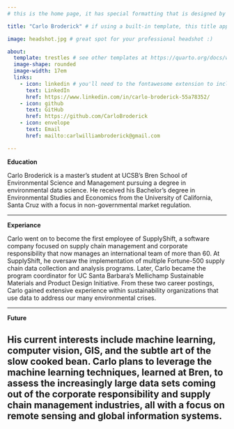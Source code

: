 ```yaml
---
# this is the home page, it has special formatting that is designed by quarto.

title: "Carlo Broderick" # if using a built-in template, this title appears under your photo

image: headshot.jpg # great spot for your professional headshot :) 

about: 
  template: trestles # see other templates at https://quarto.org/docs/websites/website-about.html#templates
  image-shape: rounded
  image-width: 17em
  links:
    - icon: linkedin # you'll need to the fontawesome extension to include icons: https://github.com/quarto-ext/fontawesome
      text: LinkedIn
      href: https://www.linkedin.com/in/carlo-broderick-55a78352/
    - icon: github
      text: GitHub
      href: https://github.com/CarloBroderick
    - icon: envelope
      text: Email
      href: mailto:carlwilliambroderick@gmail.com

---
```


<b>Education</b>

Carlo Broderick is a master’s student at UCSB’s Bren School of Environmental Science and Management pursuing a degree in environmental data science. He received his Bachelor's degree in Environmental Studies and Economics from the University of California, Santa Cruz with a focus in non-governmental market regulation. 

---

<b>Experiance</b>

Carlo went on to become the first employee of SupplyShift, a software company focused on supply chain management and corporate responsibility that now manages an international team of more than 60. At SupplyShift, he oversaw the implementation of multiple Fortune-500 supply chain data collection and analysis programs. Later, Carlo became the program coordinator for UC Santa Barbara’s Mellichamp Sustainable Materials and Product Design Initiative. From these two career postings, Carlo gained extensive experience within sustainability organizations that use data to address our many environmental crises. 

---

<b>Future</b>

His current interests include machine learning, computer vision, GIS, and the subtle art of the slow cooked bean. Carlo plans to leverage the machine learning techniques, learned at Bren, to assess the increasingly large data sets coming out of the corporate responsibility and supply chain management industries, all with a focus on remote sensing and global information systems. 
---
